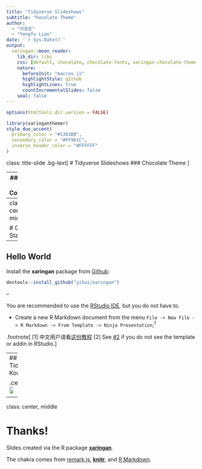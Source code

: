 ```yaml
---
title: "Tidyverse Slideshows"
subtitle: "hocolate Theme"  
author: 
  - "이광춘"
  - "Yongfu Liao"
date: '`r Sys.Date()`'
output:
  xaringan::moon_reader:
    lib_dir: libs
    css: [default, chocolate, chocolate-fonts, xaringan-chocolate-themer.css]
    nature:
      beforeInit: "macros.js"
      highlightStyle: github
      highlightLines: true
      countIncrementalSlides: false
    seal: false
---
```


```r
options(htmltools.dir.version = FALSE)
```

```r
library(xaringanthemer)
style_duo_accent(
  primary_color = "#1381B0",
  secondary_color = "#FF961C",
  inverse_header_color = "#FFFFFF"
)
```

class: title-slide
.bg-text[
# Tidyverse Slideshows
### Chocolate Theme
<hr />
`r format(Sys.Date(), '%B %e, %Y')`  
Yongfu Liao
이광춘
]

---
## Table of Contents

- Get Started
    - Hello World
    - Tidyverse Korea

---
class: center, middle

# Get Started

---
## Hello World

Install the **xaringan** package from [Github](https://github.com/yihui/xaringan):

```r
devtools::install_github("yihui/xaringan")
```

--

You are recommended to use the [RStudio IDE](https://www.rstudio.com/products/rstudio/), but you do not have to.

- Create a new R Markdown document from the menu `File -> New File -> R Markdown -> From Template -> Ninja Presentation`;<sup>1</sup>


.footnote[
[1] 中文用户请看[这份教程](http://slides.yihui.name/xaringan/zh-CN.html)
[2] See [#2](https://github.com/yihui/xaringan/issues/2) if you do not see the template or addin in RStudio.
]

---
## Tidyverse Korea


.center[
<img src="fig/xaringan-hex.png" width="37%" />  
]

---
class: center, middle

# Thanks!

Slides created via the R package [**xaringan**](https://github.com/yihui/xaringan).

The chakra comes from [remark.js](https://remarkjs.com), [**knitr**](http://yihui.name/knitr), and [R Markdown](https://rmarkdown.rstudio.com).
